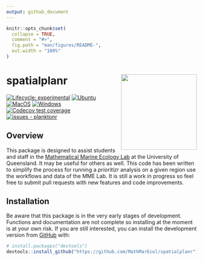 ```yaml
---
output: github_document
---
```


<!-- README.md is generated from README.Rmd. Please edit that file -->

```r
knitr::opts_chunk$set(
  collapse = TRUE,
  comment = "#>",
  fig.path = "man/figures/README-",
  out.width = "100%"
)
```

# spatialplanr <a href='https://github.com/MathMarEcol/spatialplanr'><img src='man/figures/logo.png' style="float:right; height:200px;"></a>

<!-- badges: start -->
[![Lifecycle: experimental](https://img.shields.io/badge/lifecycle-experimental-orange.svg)](https://lifecycle.r-lib.org/articles/stages.html#experimental)
[![Ubuntu](https://github.com/MathMarEcol/spatialplanr/actions/workflows/Ubuntu.yaml/badge.svg)](https://github.com/MathMarEcol/spatialplanr/actions/workflows/Ubuntu.yaml)
[![MacOS](https://github.com/MathMarEcol/spatialplanr/actions/workflows/MacOS.yaml/badge.svg)](https://github.com/MathMarEcol/spatialplanr/actions/workflows/MacOS.yaml)
[![Windows](https://github.com/MathMarEcol/spatialplanr/actions/workflows/Windows.yaml/badge.svg)](https://github.com/MathMarEcol/spatialplanr/actions/workflows/Windows.yaml)
[![Codecov test coverage](https://codecov.io/gh/MathMarEcol/spatialplanr/branch/main/graph/badge.svg)](https://app.codecov.io/gh/MathMarEcol/spatialplanr?branch=main)
[![issues - planktonr](https://img.shields.io/github/issues/MathMarEcol/spatialplanr)](https://github.com/MathMarEcol/spatialplanr/issues)
<!-- badges: end -->

## Overview
This package is designed to assist students and staff in the [Mathematical Marine Ecology Lab](https://mathmarecol.github.io) at the University of Queensland. It may be useful for others as well. This code has been written to simplify the process for running a _prioritizr_ analysis on a given region use the workflows and data of the MME Lab. It is still a work in progress so feel free to submit pull requests with new features and code improvements.

## Installation

Be aware that this package is in the very early stages of development. Functions and documentation are not complete so installing at the moment is at your own risk. If you are still interested, you can install the development version from [GitHub](https://github.com/) with:

``` r
# install.packages("devtools")
devtools::install_github("https://github.com/MathMarEcol/spatialplanr")
```
